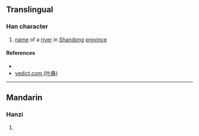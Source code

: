 {{character info/new}}
==Translingual==

===Han character===
{{Han char|rn=85|rad=水|as=12|sn=15|four=35116|canj=ELGM|ids=⿰氵畫}}

# [[name]] of a [[river]] in [[Shandong]] [[province]]

====References====
* {{Han ref|kx=0651.260|dkj=18316|dj=1061.270|hdz=31747.160|uh=6F85|ud=28549|bh=E645|bd=58949}}
* [http://yedict.com/htm/6F/6F85.htm yedict.com (叶典)]

----

==Mandarin==

===Hanzi===
{{cmn-hanzi|pin=[[ào]] ([[ao4]]), [[huà]] ([[hua4]]), [[nào]] ([[nao4]])|wg=ao<sup>4</sup>, hua<sup>4</sup>, nao<sup>4</sup>}}

# {{defn|lang=cmn|sort=水12}}
